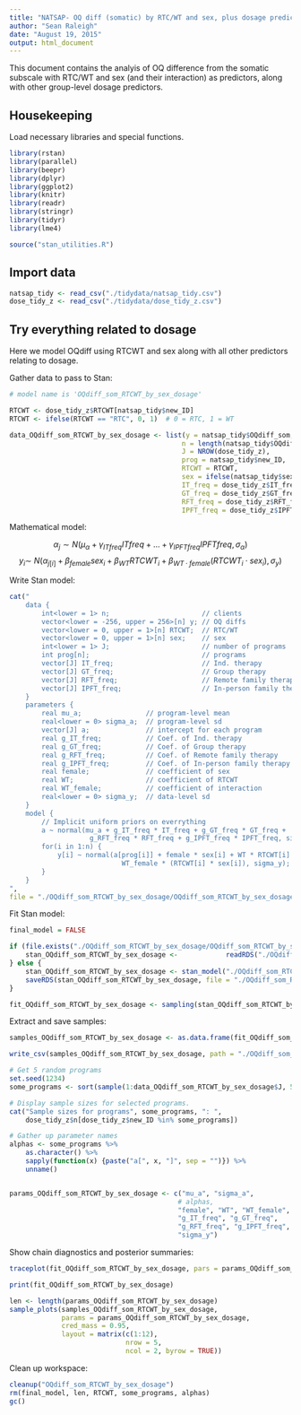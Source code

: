 ```yaml
---
title: "NATSAP- OQ diff (somatic) by RTC/WT and sex, plus dosage predictors"
author: "Sean Raleigh"
date: "August 19, 2015"
output: html_document
---
```


This document contains the analyis of OQ difference from the somatic subscale with RTC/WT and sex (and their interaction) as predictors, along with other group-level dosage predictors.

## Housekeeping

Load necessary libraries and special functions.

```r
library(rstan)
library(parallel)
library(beepr)
library(dplyr)
library(ggplot2)
library(knitr)
library(readr)
library(stringr)
library(tidyr)
library(lme4)
```

```r
source("stan_utilities.R")
```

## Import data

```r
natsap_tidy <- read_csv("./tidydata/natsap_tidy.csv")
dose_tidy_z <- read_csv("./tidydata/dose_tidy_z.csv")
```


## Try everything related to dosage

Here we model OQdiff using RTCWT and sex along with all other predictors relating to dosage.

Gather data to pass to Stan:

```r
# model name is 'OQdiff_som_RTCWT_by_sex_dosage'

RTCWT <- dose_tidy_z$RTCWT[natsap_tidy$new_ID]
RTCWT <- ifelse(RTCWT == "RTC", 0, 1)  # 0 = RTC, 1 = WT

data_OQdiff_som_RTCWT_by_sex_dosage <- list(y = natsap_tidy$OQdiff_som,
                                           n = length(natsap_tidy$OQdiff_som),
                                           J = NROW(dose_tidy_z),
                                           prog = natsap_tidy$new_ID,
                                           RTCWT = RTCWT,
                                           sex = ifelse(natsap_tidy$sex == "MALE", 0, 1),
                                           IT_freq = dose_tidy_z$IT_freq,
                                           GT_freq = dose_tidy_z$GT_freq,
                                           RFT_freq = dose_tidy_z$RFT_freq,
                                           IPFT_freq = dose_tidy_z$IPFT_freq)
```

Mathematical model:

$$ \alpha_{j} \sim N \left( \mu_{\alpha} + \gamma_{ITfreq} ITfreq + \dots +
    \gamma_{IPFTfreq} IPFTfreq, \sigma_{\alpha} \right) $$
$$ y_{i} \sim ~ N\left( \alpha_{j[i]} + \beta_{female} sex_{i} + 
    \beta_{WT} RTCWT_{i} +
    \beta_{WT \cdot female}  \left(RTCWT_{i} \cdot sex_{i} \right), \sigma_{y}\right) $$

Write Stan model:

```r
cat("
    data {
        int<lower = 1> n;                       // clients
        vector<lower = -256, upper = 256>[n] y; // OQ diffs
        vector<lower = 0, upper = 1>[n] RTCWT;  // RTC/WT
        vector<lower = 0, upper = 1>[n] sex;    // sex
        int<lower = 1> J;                       // number of programs
        int prog[n];                            // programs
        vector[J] IT_freq;                      // Ind. therapy
        vector[J] GT_freq;                      // Group therapy
        vector[J] RFT_freq;                     // Remote family therapy
        vector[J] IPFT_freq;                    // In-person family therapy
    }
    parameters {
        real mu_a;                // program-level mean
        real<lower = 0> sigma_a;  // program-level sd 
        vector[J] a;              // intercept for each program
        real g_IT_freq;           // Coef. of Ind. therapy
        real g_GT_freq;           // Coef. of Group therapy
        real g_RFT_freq;          // Coef. of Remote family therapy
        real g_IPFT_freq;         // Coef. of In-person family therapy
        real female;              // coefficient of sex
        real WT;                  // coefficient of RTCWT
        real WT_female;           // coefficient of interaction
        real<lower = 0> sigma_y;  // data-level sd
    }
    model {
        // Implicit uniform priors on everrything
        a ~ normal(mu_a + g_IT_freq * IT_freq + g_GT_freq * GT_freq +
                    g_RFT_freq * RFT_freq + g_IPFT_freq * IPFT_freq, sigma_a);
        for(i in 1:n) {
            y[i] ~ normal(a[prog[i]] + female * sex[i] + WT * RTCWT[i] + 
                            WT_female * (RTCWT[i] * sex[i]), sigma_y);
        }
    }
",
file = "./OQdiff_som_RTCWT_by_sex_dosage/OQdiff_som_RTCWT_by_sex_dosage.stan")
```

Fit Stan model:

```r
final_model = FALSE

if (file.exists("./OQdiff_som_RTCWT_by_sex_dosage/OQdiff_som_RTCWT_by_sex_dosage.rds") & final_model == TRUE) {
    stan_OQdiff_som_RTCWT_by_sex_dosage <-            readRDS("./OQdiff_som_RTCWT_by_sex_dosage/OQdiff_som_RTCWT_by_sex_dosage.rds")
} else {
    stan_OQdiff_som_RTCWT_by_sex_dosage <- stan_model("./OQdiff_som_RTCWT_by_sex_dosage/OQdiff_som_RTCWT_by_sex_dosage.stan")
    saveRDS(stan_OQdiff_som_RTCWT_by_sex_dosage, file = "./OQdiff_som_RTCWT_by_sex_dosage/OQdiff_som_RTCWT_by_sex_dosage.rds")
}

fit_OQdiff_som_RTCWT_by_sex_dosage <- sampling(stan_OQdiff_som_RTCWT_by_sex_dosage, data = data_OQdiff_som_RTCWT_by_sex_dosage)
```

Extract and save samples:

```r
samples_OQdiff_som_RTCWT_by_sex_dosage <- as.data.frame(fit_OQdiff_som_RTCWT_by_sex_dosage)

write_csv(samples_OQdiff_som_RTCWT_by_sex_dosage, path = "./OQdiff_som_RTCWT_by_sex_dosage/OQdiff_som_RTCWT_by_sex_dosage.csv")

# Get 5 random programs
set.seed(1234)
some_programs <- sort(sample(1:data_OQdiff_som_RTCWT_by_sex_dosage$J, 5))

# Display sample sizes for selected programs.
cat("Sample sizes for programs", some_programs, ": ",
    dose_tidy_z$n[dose_tidy_z$new_ID %in% some_programs])

# Gather up parameter names
alphas <- some_programs %>%
    as.character() %>%
    sapply(function(x) {paste("a[", x, "]", sep = "")}) %>%
    unname()


params_OQdiff_som_RTCWT_by_sex_dosage <- c("mu_a", "sigma_a",
                                          # alphas,
                                          "female", "WT", "WT_female",
                                          "g_IT_freq", "g_GT_freq",
                                          "g_RFT_freq", "g_IPFT_freq",
                                          "sigma_y")
```

Show chain diagnostics and posterior summaries:

```r
traceplot(fit_OQdiff_som_RTCWT_by_sex_dosage, pars = params_OQdiff_som_RTCWT_by_sex_dosage, inc_warmup = FALSE)

print(fit_OQdiff_som_RTCWT_by_sex_dosage)

len <- length(params_OQdiff_som_RTCWT_by_sex_dosage)
sample_plots(samples_OQdiff_som_RTCWT_by_sex_dosage,
             params = params_OQdiff_som_RTCWT_by_sex_dosage,
             cred_mass = 0.95,
             layout = matrix(c(1:12),
                             nrow = 5,
                             ncol = 2, byrow = TRUE))
```

Clean up workspace:

```r
cleanup("OQdiff_som_RTCWT_by_sex_dosage")
rm(final_model, len, RTCWT, some_programs, alphas)
gc()
```
